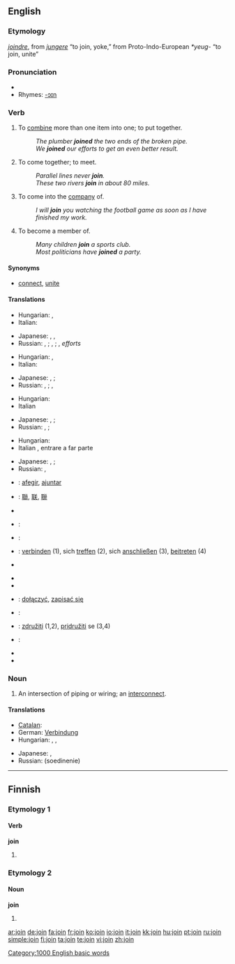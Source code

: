 ==English==

===Etymology===
{{OF.}} ''[[joindre]]'', from {{L.}} ''[[jungere]]'' “to join, yoke,” from Proto-Indo-European ''*yeug-'' “to join, unite”

===Pronunciation===
* {{audio|en-us-join.ogg|Audio (US)}}
* Rhymes: [[Rhymes:English:-ɔɪn|-ɔɪn]]

===Verb===
{{en-verb}}

# To [[combine]] more than one item into one; to put together.
#: ''The plumber '''joined''' the two ends of the broken pipe.''
#: ''We '''joined''' our efforts to get an even better result.''
# To come together; to meet.
#: ''Parallel lines never '''join'''.''
#: ''These two rivers '''join''' in about 80 miles.''
# To come into the [[company]] of.
#: ''I will '''join''' you watching the football game as soon as I have finished my work.''
# To become a member of.
#: ''Many children '''join''' a sports club.''
#: ''Most politicians have '''joined''' a party.''

====Synonyms====
* {{sense|to combine more than one item into one}} [[connect]], [[unite]]

====Translations====
{{trans-top|to combine more than one item into one; to put together}}
* Hungarian: {{t|hu|összekapcsol}}, {{t|hu|összeköt}}
* Italian: {{t|it|unire}}
{{trans-mid}}
* Japanese: {{t|ja|sc=Jpan|つなげる|tr=tsunageru}}, {{t|ja|sc=Jpan|接続|alt=接続する|tr=setsuzoku suru}}, {{t|ja|sc=Jpan|結合|alt=結合する|tr=ketsugō suru}}
* Russian: {{t|ru|соединять|sc=Cyrl|tr=sojedin'át'}} {{impf}}, {{t|ru|соединить|sc=Cyrl|tr=soedinít'}} {{pf}}; {{t|ru|скреплять|sc=Cyrl|tr=skr'epl'át'}} {{impf}}, {{t|ru|скрепить|sc=Cyrl|tr=skr'epít'}} {{pf}}; {{t|ru|объединять|sc=Cyrl|tr=objedin'át'}} {{impf}}, {{t|ru|объединить|sc=Cyrl|tr=objedinít'}} {{pf}} ''efforts''
{{trans-bottom}}

{{trans-top|to come together; to meet}}
* Hungarian: {{t|hu|beletorkollik}}, {{t|hu|találkozik}}
* Italian: {{t|it|incontrare}}
{{trans-mid}}
* Japanese: {{t|ja|sc=Jpan|つながる|tr=tsunagaru}}, {{t|ja|sc=Jpan|接続|alt=接続する|tr=setsuzoku suru}}; {{qalifier|for a river or road}} {{t|ja|sc=Jpan|合流|alt=合流する|tr=gōryū suru}}
* Russian: {{t|ru|соединяться|sc=Cyrl|tr=sojedin'át's'a}} {{impf}}, {{t|ru|соединиться|sc=Cyrl|tr=soedinít's'a}} {{pf}}; {{t|ru|объединяться|sc=Cyrl|tr=objedin'át's'a}} {{impf}}, {{t|ru|объединиться|sc=Cyrl|tr=objedinít's'a}} {{pf}} 
{{trans-bottom}}

{{trans-top|to come into the company of}}
* Hungarian: {{t|hu|csatlakozik}}
* Italian {{t|it|aggregarsi}}
{{trans-mid}}
* Japanese: {{t|ja|sc=Jpan|加わる|tr=kuwawaru}}, {{t|ja|sc=Jpan|同伴|alt=同伴する|tr=dōhan suru}}; {{qualifier|figurative}} {{t|ja|sc=Jpan|合流|alt=合流する|tr=gōryū suru}}
* Russian: {{t|ru|присоединяться|sc=Cyrl|tr=prisojedin'át's'a}} {{impf}}, {{t|ru|присоединиться|sc=Cyrl|tr=prisoedinít's'a}} {{pf}};
{{trans-bottom}}

{{trans-top|to become a member of}}
* Hungarian: {{t|hu|belép}}
* Italian {{t|it|aderire}}, entrare a far parte
{{trans-mid}}
* Japanese: {{t|ja|sc=Jpan|加わる|tr=kuwawaru}}, {{t|ja|sc=Jpan|参加|alt=参加する|tr=sanka suru}}; {{qualifier|figurative}} {{t|ja|sc=Jpan|合流|alt=合流する|tr=gōryū suru}}
*Russian: {{t|ru|вступать|sc=Cyrl|tr=vstupát'}} {{impf}}, {{t|ru|вступить|sc=Cyrl|tr=vstupít'}} {{impf}}
{{trans-bottom}}

{{checktrans-top}}
* {{ttbc|Catalan}}: [[afegir]], [[ajuntar]]
* {{ttbc|CJKV Characters}}: [[聯]], [[联]], [[聨]]
* {{trreq|Chinese}}
* {{ttbc|Dutch}}: {{t-|nl|voegen}}
* {{ttbc|French}}: {{t-|fr|rejoindre}}
* {{ttbc|German}}: [[verbinden]] (1), sich [[treffen]] (2), sich [[anschließen]] (3), [[beitreten]] (4)
* {{trreq|Hebrew}}
{{checktrans-mid}}
* {{trreq|Latin}}
* {{trreq|Old English}}
* {{ttbc|Polish}}: [[dołączyć]], [[zapisać się]]
* {{ttbc|Portuguese}}: {{t+|pt|juntar}}
* {{ttbc|Slovene}}: [[združiti]] (1,2), [[pridružiti]] se (3,4)
* {{ttbc|Spanish}}: {{t-|es|juntar}}
* {{trreq|Swedish}}
* {{trreq|Turkish}}
{{checktrans-bottom}}

===Noun===
{{en-noun}}

# An intersection of piping or wiring; an [[interconnect]].

====Translations====
{{trans-top|an intersection of piping or wiring; an interconnect}}
* [[Catalan]]: {{t-|ca|unió}}
* German: [[Verbindung]] {{f}}
* Hungarian: {{t|hu|kötés}}, {{t|hu|csatlakozás}}, {{t|hu|toldás}}
{{trans-mid}}
* Japanese: {{t|ja|sc=Jpan|接続|tr=setsuzoku}}, {{t|ja|sc=Jpan|結合|tr=ketsugō}}
* Russian: {{t+|ru|соединение|sc=Cyrl}} (soedinenie)
{{trans-bottom}}

[[Category:1000 English basic words]]

----

==Finnish==

===Etymology 1===

====Verb====
'''join'''

# {{fi-form of|juoda|type=verb|pr=first-person|pl=singular|mood=indicative|tense=past}}

===Etymology 2===

====Noun====
'''join'''

# {{fi-form of|joki|type=noun|case=instructive|pl=plural}}

[[ar:join]]
[[de:join]]
[[fa:join]]
[[fr:join]]
[[ko:join]]
[[io:join]]
[[it:join]]
[[kk:join]]
[[hu:join]]
[[pt:join]]
[[ru:join]]
[[simple:join]]
[[fi:join]]
[[ta:join]]
[[te:join]]
[[vi:join]]
[[zh:join]]